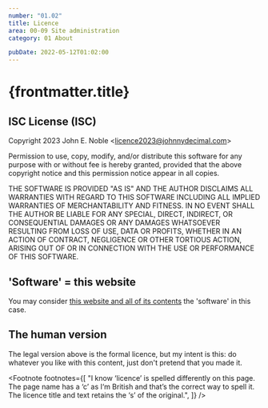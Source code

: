 ```yaml
---
number: "01.02"
title: Licence
area: 00-09 Site administration
category: 01 About

pubDate: 2022-05-12T01:02:00
---
```



# {frontmatter.title}

## ISC License (ISC)

Copyright 2023 John E. Noble &lt;licence2023@johnnydecimal.com&gt;

Permission to use, copy, modify, and/or distribute this software for any purpose with or without fee is hereby granted, provided that the above copyright notice and this permission notice appear in all copies.

THE SOFTWARE IS PROVIDED "AS IS" AND THE AUTHOR DISCLAIMS ALL WARRANTIES WITH REGARD TO THIS SOFTWARE INCLUDING ALL IMPLIED WARRANTIES OF MERCHANTABILITY AND FITNESS. IN NO EVENT SHALL THE AUTHOR BE LIABLE FOR ANY SPECIAL, DIRECT, INDIRECT, OR CONSEQUENTIAL DAMAGES OR ANY DAMAGES WHATSOEVER RESULTING FROM LOSS OF USE, DATA OR PROFITS, WHETHER IN AN ACTION OF CONTRACT, NEGLIGENCE OR OTHER TORTIOUS ACTION, ARISING OUT OF OR IN CONNECTION WITH THE USE OR PERFORMANCE OF THIS SOFTWARE.

## 'Software' = this website

You may consider [this website and all of its contents](https://github.com/johnnydecimal/v5.johnnydecimal.com) the 'software' in this case.

## The human version

The legal version above is the formal licence,<FootRef n={1} /> but my intent is this: do whatever you like with this content, just don't pretend that you made it.

<Footnote
  footnotes={[
    "I know &lsquo;licence&rsquo; is spelled differently on this page. The page name has a &lsquo;c&rsquo; as I&lsquo;m British and that&rsquo;s the correct way to spell it. The licence title and text retains the &lsquo;s&rsquo; of the original.",
  ]}
/>
